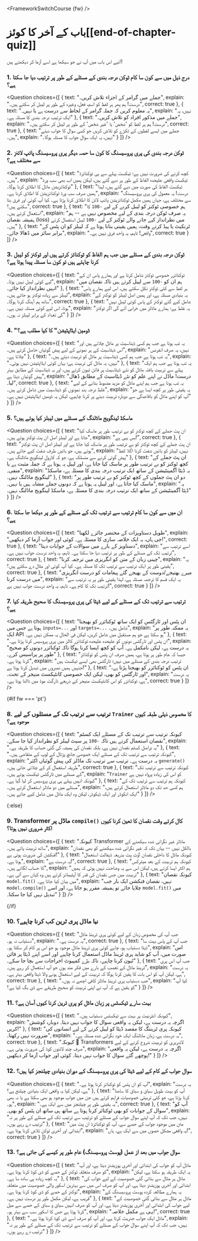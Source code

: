 <FrameworkSwitchCourse {fw} />

<!-- DISABLE-FRONTMATTER-SECTIONS -->

# باب کے آخر کا کوئز[[end-of-chapter-quiz]]

<CourseFloatingBanner
    chapter={7}
    classNames="absolute z-10 right-0 top-0"
/>

آئیے اس باب میں آپ نے جو سیکھا ہے اسے آزما کر دیکھتے ہیں!

### 1. درج ذیل میں سے کون سا کام ٹوکن درجہ بندی کے مسئلے کے طور پر ترتیب دیا جا سکتا ہے؟

<Question
	choices={[
		{
			text: "جملے میں گرامر کے اجزاء تلاش کریں۔",
			explain: "درست! ہم پھر ہر لفظ کو اسم، فعل، وغیرہ کے طور پر لیبل کر سکتے ہیں۔",
			correct: true
		},
		{
			text: "یہ معلوم کریں کہ جملہ گرامر کے لحاظ سے درست ہے یا نہیں۔",
			explain: "نہیں، یہ ایک ترتیب درجہ بندی کا مسئلہ ہے۔"
		},
		{
			text: "جملے میں مذکور افراد کو تلاش کریں۔",
			explain: "درست! ہم ہر لفظ کو 'شخص' یا 'غیر شخص' کے طور پر لیبل کر سکتے ہیں۔",
            correct: true
		},
        {
			text: "جملے میں ایسے لفظوں کے ٹکڑے کو تلاش کریں جو کسی سوال کا جواب دیتے ہیں۔",
			explain: "نہیں، یہ ایک سوال جواب کا مسئلہ ہوگا۔"
		}
	]}
/>

### 2. ٹوکن درجہ بندی کی پری پروسیسنگ کا کون سا حصہ دیگر پری پروسیسنگ پائپ لائنز سے مختلف ہے؟

<Question
	choices={[
		{
			text: "کچھ کرنے کی ضرورت نہیں ہے؛ ٹیکسٹ پہلے سے ہی ٹوکنائزڈ ہیں۔",
			explain: "ٹیکسٹ واقعی علیحدہ الفاظ کے طور پر دیے گئے ہیں، لیکن ہمیں اب بھی سب ورڈ ٹوکنائزیشن ماڈل کا اطلاق کرنا ہوگا۔"
		},
		{
			text: "ٹیکسٹ الفاظ کی صورت میں دیے گئے ہیں، لہذا ہمیں صرف سب ورڈ ٹوکنائزیشن کا اطلاق کرنا ہے۔",
			explain: "درست! یہ معمول کی پری پروسیسنگ سے مختلف ہے، جہاں ہمیں مکمل ٹوکنائزیشن پائپ لائن کا اطلاق کرنا پڑتا ہے۔ کیا آپ کوئی اور فرق بتا سکتے ہیں؟",
			correct: true
		},
		{
			text: "ہم خصوصی ٹوکنز کو لیبل کرنے کے لیے <code>-100</code> کا استعمال کرتے ہیں۔",
			explain: "یہ صرف ٹوکن درجہ بندی کے لیے مخصوص نہیں ہے -- ہم ہمیشہ نقصان (loss) میں نظرانداز کیے جانے والے ٹوکنز کے لیے <code>-100</code> لیبل استعمال کرتے ہیں۔"
		},
		{
			text: "ٹرنکیٹ یا پیڈ کرتے وقت، ہمیں یقینی بنانا ہوتا ہے کہ لیبلز کو ان پٹس کے برابر سائز میں ڈھالا جائے۔",
			explain: "واقعی! تاہم، یہ واحد فرق نہیں ہے۔",
			correct: true
		}
	]}
/>

### 3. ٹوکن درجہ بندی کے مسئلے میں جب ہم الفاظ کو ٹوکنائز کرتے ہیں اور ٹوکنز کو لیبل کرنا چاہتے ہیں تو کون سا مسئلہ پیدا ہوتا ہے؟

<Question
	choices={[
		{
			text: "ٹوکنائزر خصوصی ٹوکنز شامل کرتا ہے اور ہمارے پاس ان کے لیے کوئی لیبل نہیں ہوتا۔",
			explain: "ہم ان کو <code>-100</code> سے لیبل کرتے ہیں تاکہ نقصان میں انہیں نظرانداز کیا جائے۔"
		},
		{
			text: "ہر لفظ سے کئی ٹوکنز نکل سکتے ہیں، اس لیے ہمارے پاس لیبلز سے زیادہ ٹوکنز ہو جاتے ہیں۔",
			explain: "یہ بنیادی مسئلہ ہے، اور ہمیں اصل لیبلز کو ٹوکنز کے ساتھ ہم آہنگ کرنا ہوگا۔",
			correct: true
		},
		{
			text: "شامل کیے گئے ٹوکنز کے پاس کوئی لیبل نہیں ہوتا، اس لیے کوئی مسئلہ نہیں ہے۔",
			explain: "یہ غلط ہے؛ ہمارے ماڈلز میں خرابی آئے گی اگر ٹوکنز کی تعداد کے برابر لیبلز نہ ہوں۔"
		}
	]}
/>

### 4. "ڈومین ایڈاپٹیشن" کا کیا مطلب ہے؟

<Question
	choices={[
		{
			text: "یہ تب ہوتا ہے جب ہم کسی ڈیٹاسیٹ پر ماڈل چلاتے ہیں اور اس ڈیٹاسیٹ کے ہر نمونے کے لیے پیش گوئیاں حاصل کرتے ہیں۔",
			explain: "نہیں، یہ صرف انفرنس چلانا ہے۔"
		},
		{
			text: "یہ تب ہوتا ہے جب ہم کسی ڈیٹاسیٹ پر ماڈل کو تربیت دیتے ہیں۔",
			explain: "نہیں، یہ ماڈل کی تربیت ہے؛ یہاں کوئی ایڈاپٹیشن نہیں ہوتی۔"
		},
		{
			text: "یہ تب ہوتا ہے جب ہم ایک پہلے سے تربیت یافتہ ماڈل کو نئے ڈیٹاسیٹ پر فائن ٹیون کرتے ہیں، اور یہ ڈیٹاسیٹ کے مطابق بہتر پیش گوئیاں دیتا ہے",
			explain: "درست! ماڈل نے اپنے علم کو نئے ڈیٹاسیٹ کے مطابق ڈھال لیا۔",
            correct: true
		},
        {
			text: "یہ تب ہوتا ہے جب ہم اپنے ماڈل کو مزید مضبوط بنانے کے لیے غلط درجہ بند نمونوں کو ڈیٹاسیٹ میں شامل کرتے ہیں۔",
			explain: "یہ یقینی طور پر کچھ ایسا ہے جو آپ کو اپنے ماڈل کو باقاعدگی سے دوبارہ تربیت دینے پر کرنا چاہیے، لیکن یہ ڈومین ایڈاپٹیشن نہیں ہے۔"
		}
	]}
/>

### 5. ماسکڈ لینگویج ماڈلنگ کے مسئلے میں لیبلز کیا ہوتے ہیں؟

<Question
	choices={[
		{
			text: "ان پٹ جملے کے کچھ ٹوکنز کو بے ترتیب طور پر ماسک کیا جاتا ہے اور لیبلز اصل ان پٹ ٹوکنز ہوتے ہیں۔",
			explain: "بس یہی ہے!",
            correct: true
		},
		{
			text: "ان پٹ جملے کے کچھ ٹوکنز کو بے ترتیب طور پر ماسک کیا جاتا ہے اور لیبلز اصل ان پٹ ٹوکنز ہوتے ہیں، جو بائیں طرف شفٹ کیے جاتے ہیں۔",
			explain: "نہیں، لیبلز کو بائیں شفٹ کرنا اگلا لفظ پیش گوئی کرنے سے منسلک ہے، جو کہ کازول لینگویج ماڈلنگ ہے۔"
		},
		{
			text: "ان پٹ جملے کے کچھ ٹوکنز کو بے ترتیب طور پر ماسک کیا جاتا ہے، اور لیبل یہ ہوتا ہے کہ جملہ مثبت ہے یا منفی۔",
			explain: "یہ ڈیٹا آگمینٹیشن کے ساتھ ایک ترتیب درجہ بندی کا مسئلہ ہے، ماسکڈ لینگویج ماڈلنگ نہیں۔"
		},
        {
			text: "دو ان پٹ جملوں کے کچھ ٹوکنز کو بے ترتیب طور پر ماسک کیا جاتا ہے، اور لیبل یہ ہوتا ہے کہ دونوں جملے مشابہ ہیں یا نہیں۔",
			explain: "یہ ڈیٹا آگمینٹیشن کے ساتھ ایک ترتیب درجہ بندی کا مسئلہ ہے، ماسکڈ لینگویج ماڈلنگ نہیں۔"
		}
	]}
/>

### 6. ان میں سے کون سا کام ترتیب سے ترتیب تک کے مسئلے کے طور پر دیکھا جا سکتا ہے؟

<Question
	choices={[
		{
			text: "طویل دستاویزات کے مختصر جائزے لکھنا",
			explain: "جی ہاں، یہ ایک خلاصہ سازی کا مسئلہ ہے۔ کوئی اور جواب آزما کر دیکھیں!",
            correct: true
		},
		{
			text: "دستاویز کے بارے میں سوالات کے جوابات دینا",
			explain: "اسے ترتیب سے ترتیب تک کے مسئلے کے طور پر ترتیب دیا جا سکتا ہے۔ تاہم، یہ واحد درست جواب نہیں ہے۔",
            correct: true
		},
		{
			text: "چینی زبان کے متن کو انگریزی میں ترجمہ کرنا",
			explain: "یہ یقینی طور پر ایک ترتیب سے ترتیب تک کا مسئلہ ہے۔ کیا آپ کوئی اور مثال دے سکتے ہیں؟",
            correct: true
		},
        {
			text: "میرے بھتیجے/دوست کے بھیجے گئے پیغامات کو درست انگریزی میں درست کرنا",
			explain: "یہ ایک قسم کا ترجمہ مسئلہ ہے، لہذا یقینی طور پر یہ ترتیب سے ترتیب تک کا کام ہے۔ تاہم، یہ واحد درست جواب نہیں ہے!",
			correct: true
		}
	]}
/>

### 7. ترتیب سے ترتیب تک کے مسئلے کے لیے ڈیٹا کی پری پروسیسنگ کا صحیح طریقہ کیا ہے؟

<Question
	choices={[
		{
			text: "ان پٹس اور ٹارگٹس کو ایک ساتھ ٹوکنائزر کو بھیجنا ہوتا ہے جس میں <code>inputs=...</code> اور <code>targets=...</code> شامل ہیں۔",
			explain: "یہ ممکنہ طور پر ایک API ہو سکتا ہے جو ہم مستقبل میں شامل کریں، لیکن فی الحال یہ ممکن نہیں ہے۔"
		},
		{
			text: "ان پٹس اور ٹارگٹس دونوں کو علیحدہ علیحدہ ٹوکنائزر کالز میں پری پروسیس کرنا پڑتا ہے۔",
			explain: "یہ درست ہے، لیکن نامکمل ہے۔ آپ کو کچھ ایسا کرنا ہوگا تاکہ ٹوکنائزر دونوں کو صحیح طور پر پراسیس کرے۔"
		},
		{
			text: "جیسا کہ عام طور پر ہوتا ہے، ہمیں صرف ان پٹس کو ٹوکنائز کرنا ہوتا ہے۔",
			explain: "ترتیب درجہ بندی کے مسئلے میں نہیں؛ ٹارگٹس بھی ایسے ٹیکسٹ ہیں جنہیں ہمیں نمبروں میں تبدیل کرنا ہوتا ہے!"
		},
        {
			text: "ان پٹس کو ٹوکنائزر کو بھیجنا پڑتا ہے، اور ٹارگٹس کو بھی، لیکن ایک خصوصی کانٹیکسٹ منیجر کے تحت۔",
			explain: "یہ درست ہے، ٹوکنائزر کو اس کانٹیکسٹ منیجر کے ذریعے ٹارگٹ موڈ میں ڈالنا ہوتا ہے۔",
			correct: true
		}
	]}
/>

{#if fw === 'pt'}

### 8. ترتیب سے ترتیب تک کے مسئلوں کے لیے `Trainer` کا مخصوص ذیلی طبقہ کیوں موجود ہے؟

<Question
	choices={[
		{
			text: "کیونکہ ترتیب سے ترتیب تک کے مسئلے ایک کسٹم نقصان استعمال کرتے ہیں تاکہ <code>-100</code> پر سیٹ لیبلز کو نظرانداز کیا جا سکے۔",
			explain: "یہ دراصل کسٹم نقصان نہیں ہے، بلکہ نقصان کی ہمیشہ کی گئی حساب کا طریقہ ہے۔"
		},
		{
			text: "کیونکہ ترتیب سے ترتیب تک کے مسئلے ایک خصوصی جانچ پڑتال کے لوپ کے متقاضی ہیں۔",
			explain: "یہ درست ہے۔ ترتیب سے ترتیب تک ماڈلز کی پیش گوئیاں اکثر <code>generate()</code> طریقہ استعمال کر کے چلائی جاتی ہیں۔",
			correct: true
		},
		{
			text: "کیونکہ ترتیب سے ترتیب تک کے مسئلے میں ٹارگٹس ٹیکسٹ ہوتے ہیں۔",
			explain: "<code>Trainer</code> کو اس کی زیادہ پرواہ نہیں ہے کیونکہ انہیں پہلے ہی پری پروسیس کر لیا گیا ہے۔"
		},
        {
			text: "کیونکہ ہم ترتیب سے ترتیب تک کے مسئلے میں دو ماڈلز استعمال کرتے ہیں۔",
			explain: "ہم کسی حد تک دو ماڈلز استعمال کرتے ہیں، ایک انکوڈر اور ایک ڈیکوڈر، لیکن وہ ایک ماڈل میں شامل کیے جاتے ہیں۔"
		}
	]}
/>

{:else}

### 9. Transformer ماڈل پر `compile()` کال کرتے وقت نقصان کا تعین کرنا کیوں اکثر ضروری نہیں ہوتا؟

<Question
	choices={[
		{
			text: "کیونکہ Transformer ماڈلز غیر نگرانی شدہ سیکھنے کے ساتھ تربیت پاتے ہیں۔",
			explain: "بالکل نہیں -- یہاں تک کہ غیر نگرانی شدہ سیکھنے کو بھی نقصان فنکشن کی ضرورت ہوتی ہے!"
		},
		{
			text: "کیونکہ ماڈل کا داخلی نقصان آؤٹ پٹ بذریعہ ڈیفالٹ استعمال ہوتا ہے۔",
			explain: "یہ درست ہے!",
			correct: true
		},
		{
			text: "کیونکہ ہم تربیت کے بعد میٹرکس کا حساب لگاتے ہیں۔",
			explain: "ہم اکثر ایسا کرتے ہیں، لیکن اس سے یہ وضاحت نہیں ہوتی کہ ہمیں تربیت میں جس نقصان کی قدر کا آپٹیمائز کرتے ہیں وہ کہاں سے آتی ہے۔"
		},
        {
			text: "کیونکہ نقصان `model.fit()` میں بیان کیا جاتا ہے۔",
			explain: "نہیں، نقصان فنکشن ایک بار جب `model.compile()` چلایا جائے تو ہمیشہ مقرر ہو جاتا ہے، اور اسے `model.fit()` میں تبدیل نہیں کیا جا سکتا۔"
		}
	]}
/>

{/if}

### 10. نیا ماڈل پری ٹرین کب کرنا چاہیے؟

<Question
	choices={[
		{
			text: "جب آپ کی مخصوص زبان کے لیے کوئی پری ٹرینڈ ماڈل دستیاب نہ ہو۔",
			explain: "یہ درست ہے۔",
			correct: true
		},
		{
			text: "جب آپ کے پاس بہت سا ڈیٹا دستیاب ہو، چاہے کوئی پری ٹرینڈ ماڈل موجود ہو جو اس پر کام کر سکتا ہو۔",
			explain: "اس صورت میں، آپ کو شاید پری ٹرینڈ ماڈل استعمال کرنا چاہیے اور اسے اپنے ڈیٹا پر فائن ٹیون کرنا چاہیے، تاکہ بڑے کمپیوٹ اخراجات سے بچا جا سکے۔"
		},
		{
			text: "جب آپ اس پری ٹرینڈ ماڈل کے تعصب کے بارے میں فکر مند ہوں جو آپ استعمال کر رہے ہیں۔",
			explain: "یہ درست ہے، لیکن آپ کو اس بات کا یقین کرنا ہوگا کہ تربیت کے لیے استعمال ہونے والا ڈیٹا واقعی بہتر ہے۔",
			correct: true
		},
        {
			text: "جب دستیاب پری ٹرینڈ ماڈلز کافی اچھے نہ ہوں۔",
			explain: "کیا آپ کو یقین ہے کہ آپ نے اپنی تربیت کو صحیح طریقے سے ڈی بگ کیا ہے؟"
		}
	]}
/>

### 11. بہت سارے ٹیکسٹس پر زبان ماڈل کو پری ٹرین کرنا کیوں آسان ہے؟

<Question
	choices={[
		{
			text: "کیونکہ انٹرنیٹ پر بہت سے ٹیکسٹس دستیاب ہیں۔",
			explain: "اگرچہ یہ درست ہے، لیکن یہ واقعی سوال کا جواب نہیں دیتا۔ دوبارہ کوشش کریں!"
		},
		{
			text: "کیونکہ پری ٹریننگ کا مقصد ڈیٹا کو لیبل کرنے کے لیے انسانوں کی ضرورت نہیں رکھتا۔",
			explain: "یہ درست ہے، زبان ماڈلنگ ایک خود نگرانی شدہ مسئلہ ہے۔",
			correct: true
		},
		{
			text: "کیونکہ 🤗 Transformers لائبریری کو تربیت شروع کرنے کے لیے صرف چند لائنوں کوڈ کی ضرورت ہوتی ہے۔",
			explain: "اگرچہ یہ درست ہے، لیکن یہ واقعی پوچھے گئے سوال کا جواب نہیں دیتا۔ کوئی اور جواب آزما کر دیکھیں!"
		}
	]}
/>

### 12. سوال جواب کے کام کے لیے ڈیٹا کی پری پروسیسنگ کے دوران بنیادی چیلنجز کیا ہیں؟

<Question
	choices={[
		{
			text: "آپ کو ان پٹس کو ٹوکنائز کرنا ہوتا ہے۔",
			explain: "یہ درست ہے، لیکن کیا یہ واقعی ایک بنیادی چیلنج ہے؟"
		},
		{
			text: "آپ کو بہت طویل سیاق و سباق کا سامنا کرنا پڑتا ہے، جو کئی تربیتی خصوصیات فراہم کرتے ہیں جن میں جواب موجود ہو بھی سکتا ہے یا نہ بھی ہو۔",
			explain: "یہ یقینی طور پر چیلنجز میں سے ایک ہے۔",
			correct: true
		},
		{
			text: "آپ کو سوال کے جوابات کو بھی ٹوکنائز کرنا ہوتا ہے ساتھ ہی ساتھ ان پٹس کو بھی۔",
			explain: "نہیں، جب تک کہ آپ اپنے سوال جواب کے مسئلے کو ترتیب سے ترتیب تک کے مسئلے کے طور پر نہ ترتیب دے رہے ہوں۔"
		},
       {
			text: "متن میں موجود جواب کے حصے سے، آپ کو ٹوکنائزڈ ان پٹ میں ابتدائی اور آخری ٹوکن تلاش کرنا ہوتا ہے۔",
			explain: "یہ واقعی مشکل حصوں میں سے ایک ہے، ہاں!",
			correct: true
		}
	]}
/>

### 13. سوال جواب میں بعد از عمل (پوسٹ پروسیسنگ) عام طور پر کیسے کی جاتی ہے؟

<Question
	choices={[
		{
			text: "ماڈل آپ کو جواب کی ابتدائی اور آخری پوزیشنز دیتا ہے، اور آپ کو صرف متعلقہ ٹوکنز کے حصے کو ڈی کوڈ کرنا ہوتا ہے۔",
			explain: "یہ ایک طریقہ ہو سکتا ہے، لیکن یہ کچھ زیادہ ہی سادہ سا ہے۔"
		},
		{
			text: "ماڈل ہر مثال سے بنائی گئی خصوصیت کے لیے جواب کی ابتدائی اور آخری پوزیشنز دیتا ہے، اور آپ کو صرف اس میں سے بہترین اسکور والی خصوصیت میں متعلقہ ٹوکنز کے حصے کو ڈی کوڈ کرنا ہوتا ہے۔",
			explain: "یہ ہمارے مطالعہ کردہ پوسٹ پروسیسنگ کے قریب ہے، لیکن مکمل طور پر درست نہیں ہے۔"
		},
		{
			text: "ماڈل ہر مثال سے بنائی گئی خصوصیت کے لیے جواب کی ابتدائی اور آخری پوزیشنز دیتا ہے، اور آپ کو صرف انہیں سیاق و سباق کے حصے سے میل کرنا ہوتا ہے جس کا اسکور سب سے بہتر ہو۔",
			explain: "یہی ہے مکمل خلاصہ!",
			correct: true
		},
        {
			text: "ماڈل ایک جواب جنریٹ کرتا ہے، اور آپ کو صرف اسے ڈی کوڈ کرنا ہوتا ہے۔",
			explain: "نہیں، جب تک کہ آپ اپنے سوال جواب کے مسئلے کو ترتیب سے ترتیب تک کے مسئلے کے طور پر نہ ترتیب دے رہے ہوں۔"
		}
	]}
/>